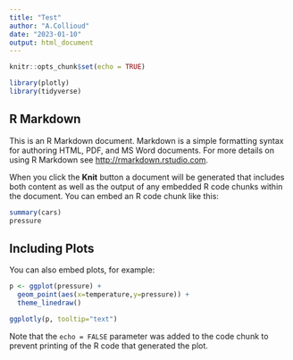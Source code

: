 ```yaml
---
title: "Test"
author: "A.Collioud"
date: "2023-01-10"
output: html_document
---
```


```r
knitr::opts_chunk$set(echo = TRUE)

library(plotly)
library(tidyverse)
```

## R Markdown

This is an R Markdown document. Markdown is a simple formatting syntax for authoring HTML, PDF, and MS Word documents. For more details on using R Markdown see <http://rmarkdown.rstudio.com>.

When you click the **Knit** button a document will be generated that includes both content as well as the output of any embedded R code chunks within the document. You can embed an R code chunk like this:

```r
summary(cars)
pressure
```

## Including Plots

You can also embed plots, for example:

```r
p <- ggplot(pressure) +
  geom_point(aes(x=temperature,y=pressure)) +
  theme_linedraw()

ggplotly(p, tooltip="text")
```

Note that the `echo = FALSE` parameter was added to the code chunk to prevent printing of the R code that generated the plot.

